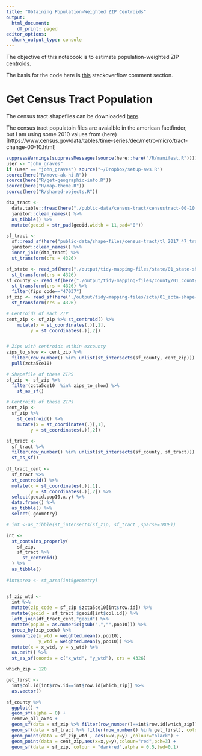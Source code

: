 ```yaml
---
title: "Obtaining Population-Weighted ZIP Centroids"
output:
  html_document:
    df_print: paged
editor_options: 
  chunk_output_type: console
---
```


The objective of this notebook is to estimate population-weighted ZIP centroids.

The basis for the code here is [this](https://stackoverflow.com/questions/23613655/calculating-weighted-polygon-centroids-in-r) stackoverflow comment section.

# Get Census Tract Population

The census tract shapefiles can be downloaded [here](https://www2.census.gov/geo/tiger/TIGER2017/TRACT/).

The census tract populatoin files are avaialble in the american factfinder, but I am using some 2010 values from (here)[https://www.census.gov/data/tables/time-series/dec/metro-micro/tract-change-00-10.html]

```r

suppressWarnings(suppressMessages(source(here::here("/R/manifest.R"))))
user <- "john_graves"
if (user == "john_graves") source("~/Dropbox/setup-aws.R")
source(here("R/move-ak-hi.R"))
source(here("R/get-geographic-info.R"))
source(here("R/map-theme.R"))
source(here("R/shared-objects.R"))

```

```r
dta_tract <- 
  data.table::fread(here("./public-data/census-tract/censustract-00-10.csv")) %>% 
  janitor::clean_names() %>% 
  as_tibble() %>% 
  mutate(geoid = str_pad(geoid,width = 11,pad="0"))

sf_tract <- 
  sf::read_sf(here("public-data/shape-files/census-tract/tl_2017_47_tract/tl_2017_47_tract.shp")) %>% 
  janitor::clean_names() %>% 
  inner_join(dta_tract) %>% 
  st_transform(crs = 4326) 

sf_state <- read_sf(here("./output/tidy-mapping-files/state/01_state-shape-file.shp")) %>% 
  st_transform(crs = 4326) 
sf_county <- read_sf(here("./output/tidy-mapping-files/county/01_county-shape-file.shp")) %>% 
  st_transform(crs = 4326) %>% 
  filter(fips_code=="47037")
sf_zip <- read_sf(here("./output/tidy-mapping-files/zcta/01_zcta-shape-file.shp")) %>% 
  st_transform(crs = 4326) 
```



```r
# Centroids of each ZIP
cent_zip <- sf_zip %>% st_centroid() %>% 
    mutate(x = st_coordinates(.)[,1],
         y = st_coordinates(.)[,2])


# Zips with centroids within excounty 
zips_to_show <- cent_zip %>% 
  filter(row_number() %in% unlist(st_intersects(sf_county, cent_zip))) %>% 
  pull(zcta5ce10)

# Shapefile of these ZIPS
sf_zip <- sf_zip %>% 
  filter(zcta5ce10  %in% zips_to_show) %>% 
    st_as_sf()

# Centroids of these ZIPs
cent_zip <- 
  sf_zip %>% 
    st_centroid() %>% 
    mutate(x = st_coordinates(.)[,1],
         y = st_coordinates(.)[,2]) 

sf_tract <- 
  sf_tract %>% 
  filter(row_number() %in% unlist(st_intersects(sf_county, sf_tract))) %>% 
  st_as_sf() 
  
df_tract_cent <- 
  sf_tract %>% 
  st_centroid() %>% 
  mutate(x = st_coordinates(.)[,1],
         y = st_coordinates(.)[,2]) %>% 
  select(geoid,pop10,x,y) %>% 
  data.frame() %>% 
  as_tibble() %>% 
  select(-geometry)

```


```r

# int <-as_tibble(st_intersects(sf_zip, sf_tract ,sparse=TRUE))

int <- 
  st_contains_properly(
    sf_zip,
    sf_tract %>% 
      st_centroid() 
  ) %>% 
  as_tibble() 
  
#int$area <- st_area(int$geometry)
```


```r

```

```r
sf_zip_wtd <- 
  int %>% 
  mutate(zip_code = sf_zip $zcta5ce10[int$row.id]) %>% 
  mutate(geoid = sf_tract $geoid[int$col.id]) %>% 
  left_join(df_tract_cent,"geoid") %>% 
  mutate(pop10 = as.numeric(gsub(",","",pop10))) %>% 
  group_by(zip_code) %>% 
  summarize(x_wtd = weighted.mean(x,pop10),
            y_wtd = weighted.mean(y,pop10)) %>% 
  mutate(x = x_wtd, y = y_wtd) %>% 
  na.omit() %>% 
  st_as_sf(coords = c("x_wtd", "y_wtd"), crs = 4326)


```

```r

which_zip = 120

get_first <- 
  int$col.id[int$row.id==int$row.id[which_zip]] %>% 
  as.vector()

sf_county %>% 
  ggplot() + 
  geom_sf(alpha = 0) + 
  remove_all_axes + 
  geom_sf(data = sf_zip %>% filter(row_number()==int$row.id[which_zip]),colour = "darkred", alpha =0.1,lwd=0.5) +
  geom_sf(data = sf_tract %>% filter(row_number() %in% get_first), colour = "black",alpha = 0,lwd=.75) +
  geom_point(data = sf_zip_wtd , aes(x=x,y=y) ,colour="black") + 
  geom_point(data = cent_zip,aes(x=x,y=y),colour="red",pch=3) + 
  geom_sf(data = sf_zip, colour = "darkred",alpha = 0.5,lwd=0.1)

```



